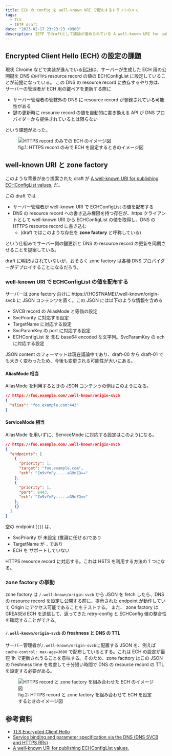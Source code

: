 ```yaml
---
title: ECH の config を well-known URI で配布するドラフトのメモ
tags:
  - TLS
  - IETF draft
date: "2023-02-17 23:23:23 +0900"
description: IETF でdraftとして議論が進められている A well-known URI for publishing ECHConfigList values. のメモ
---
```


## Encrypted Client Hello (ECH) の設定の課題

現状 Chrome などで実装が進んでいる[ECH](https://chromestatus.com/feature/6196703843581952)は、サーバーが生成した ECH 用の公開鍵を DNS の`HTTPS` resource record の値の ECHConfigList に設定していることが前提になっている。
この DNS の resource record に依存するやり方は、サーバーの管理者が ECH 用の鍵ペアを更新する際に

- サーバー管理者の管轄外の DNS に resource record が登録されている可能性がある
- 鍵の更新時に resource record の値を自動的に書き換える API が DNS プロバイダーから提供されているとは限らない

という課題があった。

<figure>
  <img
    src="/assets/images/well-known-uri-ech/https-record.png"
    alt="HTTPS record のみでの ECH のイメージ図"
  />
  <figcaption>
    fig.1: HTTPS record のみで ECH を設定するときのイメージ図
  </figcaption>
</figure>

## well-known URI と zone factory

このような背景があり提案された draft が [A well-known URI for publishing ECHConfigList values.](https://datatracker.ietf.org/doc/draft-ietf-tls-wkech/) だ。

この draft では

- サーバー管理者が well-known URI で ECHConfigList の値を配布する
- DNS の resource record への書き込み権限を持つ存在が、https クライアントとして well-known URI から ECHConfigList の値を取得し、DNS の HTTPS resource record に書き込む
  - (draft ではこのような存在を **zone factory** と呼称している)

という仕組みでサーバー側の鍵更新と DNS の resource record の更新を同期させることを提案している。

draft に明記はされていないが、おそらく zone factory は各種 DNS プロバイダーがデプロイすることになるだろう。

### well-known URI で ECHConfigList の値を配布する

サーバーは zone factory 向けに https://\{HOSTNAME\}/.well-known/origin-svcb に JSON コンテンツを置く。この JSON には以下のような情報を含める

- SVCB record の AliasMode と等価の設定
- SvcPriority に対応する設定
- TargetName に対応する設定
- SvcParamKey の port に対応する設定
- ECHConfigList を 含む base64 encoded な文字列。SvcParamKey の ech に対応する設定

JSON content のフォーマットは現在議論中であり、draft-00 から draft-01 でも大きく変わったため、今後も変更される可能性が大いにある。

#### AliasMode 相当

AliasMode を利用するときの JSON コンテンツの例はこのようになる。

```json
// https://foo.example.com/.well-known/origin-svcb
{
  "alias": "foo.example.com:443"
}
```

#### ServiceMode 相当

AliasMode を用いずに、ServiceMode に対応する設定はこのようになる。

```json
// https://foo.example.com/.well-known/origin-svcb
{
  "endpoints": [
    {
      "priority": 1,
      "target": "foo.example.com",
      "ech": "Zm9vYmFy.....aG9nZQ=="
    },
    {
      "priority": 1,
      "port": 8443,
      "ech": "Zm9vYmFy.....aG9nZQ=="
    },
    {}
  ]
}
```

空の endpoint (`{}`) は、

- SvcPriority が 未設定 (推論に任せる)であり
- TargetName が `.` であり
- ECH を サポートしていない

HTTPS resource record に対応する。これは HSTS を利用する方法の 1 つになる。

### zone factory の挙動

zone factory は `/.well-known/origin-svcb` から JSON を fetch したら、DNS の resource record を設定し公開する前に、提示された endpoint が動作していて Origin にアクセス可能であることをテストする。
また、 zone factory は GREASEd ECH を送信して、返ってきた retry-config と ECHConfig 値の整合性を確認することができる。

#### `/.well-known/origin-svcb` の freshness と DNS の TTL

サーバー管理者が`/.well-known/origin-svcb`に配置する JSON を、例えば `cache-control: max-age=3600` で配布しているとする。これは ECH の設定が最短 1h で更新されうることを意味する。そのため、zone facttory はこの JSON の freshness time を考慮して十分短い時間で DNS の resource record の TTL を設定する必要がある。

<figure>
  <img
    src="/assets/images/well-known-uri-ech/https-record-and-well-known-uri.png"
    alt="HTTPS record と zone factory を組み合わせた ECH のイメージ図"
  />
  <figcaption>
    fig.2: HTTPS record と zone factory を組み合わせて ECH
    を設定するときのイメージ図
  </figcaption>
</figure>

## 参考資料

- [TLS Encrypted Client Hello](https://www.ietf.org/archive/id/draft-ietf-tls-esni-15.html)
- [Service binding and parameter specification via the DNS (DNS SVCB and HTTPS RRs)](https://www.ietf.org/archive/id/draft-ietf-dnsop-svcb-https-11.html)
- [A well-known URI for publishing ECHConfigList values.](https://www.ietf.org/archive/id/draft-ietf-tls-wkech-01.html)
